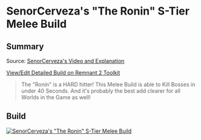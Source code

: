 
# SenorCerveza's "The Ronin" S-Tier Melee Build

## Summary

Source: [SenorCerveza's Video and Explanation](https://www.youtube.com/watch?v=h7HWdZvgZCg)

[View/Edit Detailed Build on Remnant 2 Toolkit](https://www.remnant2toolkit.com/builder/clqph7pyv000010higu3i2cmp)

> The "Ronin" is a HARD hitter! This Melee Build is able to Kill Bosses in under 40 Seconds. And it's probably the best add clearer for all Worlds in the Game as well!

## Build

[![SenorCerveza's "The Ronin" S-Tier Melee Build](https://d2sqltdcj8czo5.cloudfront.net/featured-builds/senorcervezas_ronin_melee.png)](https://www.remnant2toolkit.com/builder/clqph7pyv000010higu3i2cmp)
